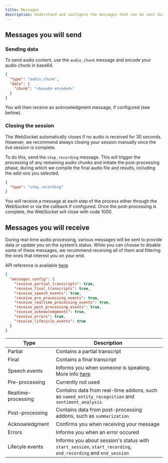 ```yaml
---
title: Messages
description: Understand and configure the messages that can be sent during a live session.
---
```


## Messages you will send

### Sending data

To send audio content, use the `audio_chunk` message and encode your audio chunk in base64.

```json
{
  "type": "audio_chunk",
  "data": {
    "chunk": "<base64 encoded>"
  }
}
```

You will then receive an acknowledgment message, if configured (see bellow).

### Closing the session

The WebSocket automatically closes if no audio is received for 30 seconds. However, we recommend always closing your session manually once the live session is complete.

To do this, send the `stop_recording` message. This will trigger the processing of any remaining audio chunks and initiate the post-processing phase, during which we compile the final audio file and results, including the add-ons you selected.

```json
{
  "type": "stop_recording"
}
```

You will receive a message at each step of the process either through the WebSocket or via the callback if configured. Once the post-processing is complete, the WebSocket will close with code 1000.


## Messages you will receive

During real-time audio processing, various messages will be sent to provide data or update you on the system’s status. While you can choose to disable some of these messages, we recommend receiving all of them and filtering the ones that interest you on your end.

API reference is available [here](https://docs.gladia.io/api-reference/v2/live/init#body-messages-config).

```json
{
  "messages_config": {
    "receive_partial_transcripts": true,
    "receive_final_transcripts": true,
    "receive_speech_events": true,
    "receive_pre_processing_events": true,
    "receive_realtime_processing_events": true,
    "receive_post_processing_events": true,
    "receive_acknowledgments": true,
    "receive_errors": true,
    "receive_lifecycle_events": true
  }
}
```

| **Type**             | **Description**                                                                                               |
|----------------------|---------------------------------------------------------------------------------------------------------------|
| Partial              | Contains a partial transcript                                                                                 |
| Final                | Contains a final transcript                                                                                   |
| Speech events        | Informs you when someone is speaking. More info [here](/chapters/live-stt/speech-management#speech-start-and-end-messages)                  |
| Pre-processing       | Currently not used                                                                                            |
| Realtime-processing  | Contains data from real-time addons, such as `named_entity_recognition` and `sentiment_analysis`              |
| Post-processing      | Contains data from post-processing addons, such as `summarization`                                            |
| Acknowledgment       | Confirms you when receiving your message                                                                      |
| Errors               | Informs you when an error occured                                                                             |
| Lifecyle events      | Informs you about session's status with `start_session`, `start_recording`, `end_recording` and `end_session` |
